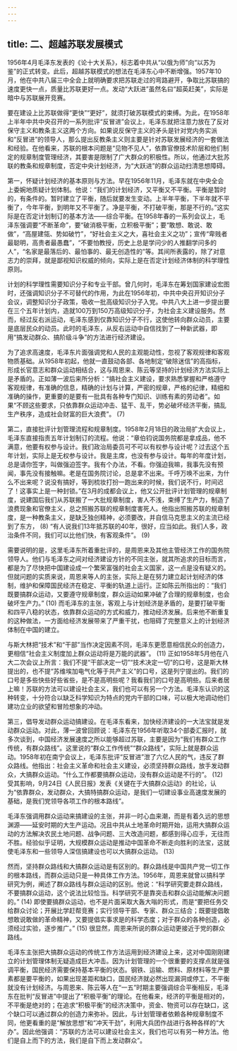 ```yaml
---
---
---
```

title: 二、超越苏联发展模式
---




1956年4月毛泽东发表的《论十大关系》，标志着中共从“以俄为师”向“以苏为鉴”的正式转变。此后，超越苏联模式的想法在毛泽东心中不断增强。1957年10月，他在中共八届三中全会上就明确要求把苏联走过的弯路避开，争取比苏联搞的速度更快一点，质量比苏联更好一点。发动“大跃进”虽然名曰“超英赶美”，实际是暗中与苏联展开竞赛。

要在建设上比苏联做得“更快”“更好”，就须打破苏联模式的束缚。为此，在1958年上半年中共中央召开的一系列批评“反冒进”会议上，毛泽东就把注意力放在了反对保守主义和教条主义这两个方向。如果说反保守主义的矛头是针对党内务实派和“反冒进”的领导人，那么提出反教条主义则主要是针对苏联发展经济的一套做法和经验。在他看来，苏联的根本问题是“见物不见人”，依靠官僚技术阶层和他们制定的规章制度管理经济，其要害是限制了广大群众的积极性。所以，他通过大批苏联的教条和规章制度，否定中央计划经济，为“大跃进”的群众运动扫清思想障碍。

第一，怀疑计划经济的基本原则与方法。早在1956年11月，毛泽东就在中央全会上委婉地质疑计划体制。他说：“我们的计划经济，又平衡又不平衡。平衡是暂时的，有条件的。暂时建立了平衡，随后就要发生变动。上半年平衡，下半年就不平衡了，今年平衡，到明年又不平衡了。净是平衡，不打破平衡，那是不行的。”这实际是在否定计划制订的基本方法——综合平衡。在1958年春的一系列会议上，毛泽东强调要“不断革命”，要“破消极平衡，立积极平衡”；要“敢想、敢说、敢做”，“高屋建瓴、势如破竹”，“好社会主义之大，喜社会主义之功”；宣传“卑贱者最聪明，高贵者最愚蠢”，“不要怕教授，历史上总是学问少的人推翻学问多的人”，“名家是最落后的、最怕事的、最无创造性的”等。其间所表露的，除了对意志力的崇拜，就是鄙视知识权威的倾向，实际上是在否定计划经济体制的科学理性原则。

计划的科学理性需要知识分子和专业干部。曾几何时，毛泽东在筹划国家建设宏图时，还强调知识分子不可替代的作用，为此在1956年初，中共中央召开知识分子会议，调整知识分子政策，吸收一批高级知识分子入党。中共八大上进一步提出要在三个五年计划内，造就100万到150万高级知识分子，为社会主义建设服务。然而，经过反右派运动，毛泽东感到仅靠知识分子不行，这使他转向群众动员，主要是底层民众的动员。此时的毛泽东，从反右运动中自信找到了一种新武器，即用“搞发动群众、搞阶级斗争”的方法进行经济建设。

为了追求高速度，毛泽东片面强调党和人民的主观能动性，忽视了客观规律和客观物质基础。从1958年初起，他就一直鼓动各部、各地制定“破除迷信”的高指标，形成长官意志和群众运动相结合，这与周恩来、陈云等坚持的计划经济方法实际上是矛盾的。正如薄一波后来所分析：“搞社会主义建设，要求熟悉掌握和严格遵守客观规律，有准确的信息，精确的计划与计算，严密的规章，严格的纪律，精细和准确的操作，更重要的是要有一批具有各种专门知识、训练有素的劳动者”。如果“不顾这些要求，只依靠群众运动冲击、猛干、乱干，势必破坏经济平衡，搞乱生产秩序，造成社会财富的巨大浪费”。 (7)

第二，直接批评计划管理流程和规章制度。1958年2月18日的政治局扩大会议上，毛泽东直接指责五年计划制订的流程。他说：“章伯钧说国务院都是拿成品，他不满意，他要有权参与设计。我们政治局委员可不可以有权参与设计呢？过去这个五年计划，实际上是无权参与设计。我是主席，也没有参与设计。每年的年度计划，总是请你签字，叫做强迫签字。我有个办法，不看。你强迫我嘛，我事先没有预闻，事先没有接触嘛。老是在国务院讨论，总是拿不出来。千呼万唤不出来，为什么不出来呢？说没有搞好，等到梳妆打扮一跑出来的时候，我们说不行，时间迟了！这事实上是一种封锁。”在3月的成都会议上，他又公开批评计划管理的规章制度，说建国后我们从苏联搬了一大批规章制度，害人不浅，束缚了生产力，制造了浪费现象和官僚主义，总之照搬苏联的规章制度害死人。他指出照搬苏联的规章制度，是一种教条主义，是缺乏独创精神，必须要改，并自信马克思主义的主流已经到了东方， (8) “有人说我们13年抵苏联的40年，很好，应当如此。我们人多，政治条件不同，我们可以比他们快，有客观条件”。 (9)

需要说明的是，这里毛泽东所着重批评的，是周恩来及其他主管经济工作的国务院领导人。他们与毛泽东之间对经济建设方针的不同主张，就其所追求的目标而言，都是为了尽快把中国建设成一个繁荣富强的社会主义国家，这一点是没有疑义的。但就问题的实质来说，周恩来等人的主张，实际上是在努力建立起计划经济的体制，维护和保障国民经济在稳定、平衡的轨道上运行。正如陈云所指出的：“我们既要搞群众运动，又要遵守规章制度，群众运动如果冲破了合理的规章制度，也会破坏生产力。” (10) 而毛泽东的主张，客观上与计划经济是矛盾的，是要打破平衡和四平八稳的状态，依靠群众运动的方式和威力，推动经济发展。后来他不断重复的这种做法，一方面给经济发展带来了严重干扰，也阻碍了完整意义上的计划经济体制在中国的建立。

与斯大林把“技术”和“干部”当作决定因素不同，毛泽东更愿意相信民众的创造力，更相信“社会主义制度加上群众运动将是万能的武器”。 (11) 正如1958年5月他在八大二次会议上所言：我们不提“干部决定一切”“技术决定一切”的口号，这是斯大林提出的，也不提“苏维埃加电气化等于共产主义”的口号，这是列宁提出的。我们的口号是多些快些好些省些，是不是高明些呢？我看我们的口号是高明些。后来者居上嘛！苏联的方法可以建设社会主义，我们也可以有另一个方法。毛泽东认识的这种转变，十分符合以缺乏科学知识为特点的党内干部的口味，可以极大地调动他们建功立业的欲望和冒险想象的冲动。

第三，倡导发动群众运动搞建设。在毛泽东看来，加快经济建设的一大法宝就是发动群众运动。对此，薄一波曾回顾说：毛泽东在1956年听取34个部委汇报时，就多次谈到，中国经济发展速度之所以能够超过苏联，主要是因为“我们有群众工作传统，有群众路线”。这里说的“群众工作传统”“群众路线”，实际上就是群众运动。1958年初在南宁会议上，毛泽东批评“反冒进”泄了六亿人民的气，违反了群众路线。他指出：社会主义革命和社会主义建设，必须坚持群众路线，放手发动群众，大搞群众运动。“什么工作都要搞群众运动，没有群众运动是不行的”。 (12) 受其影响，9月24日《人民日报》发表《关键在于大搞群众运动》的社论，认为“依靠群众，发动群众，大搞特搞群众运动，是我们一切建设事业高速度发展的基础，是我们党领导各项工作的根本路线”。

毛泽东强调用群众运动来搞建设的主张，并非一时心血来潮，而是有着久远的思想渊源——延安时期的大生产运动。况且中共从土地革命时期开始，运用大搞群众运动的方法解决农民土地问题、战争问题、三大改造问题，都感到得心应手，无往而不胜。经验似乎证明，大规模群众运动是推动中国革命不断走向胜利的法宝，这就使毛泽东和一些领导人深信搞建设也可以大搞群众运动。 (13)

然而，坚持群众路线和大搞群众运动是有区别的。群众路线是中国共产党一切工作的根本路线，而群众运动只是一种具体工作方法。1956年，周恩来就曾以搞科学研究为例，阐述了群众路线与群众运动的区别。他说：“科学研究要走群众路线，不要搞群众运动，这个说法比较恰当。科学研究不是靠突击和群众运动能解决问题的。” (14) 即使要搞群众运动，也不是片面采取大轰大嗡的形式，而是“要把任务交给群众讨论；开展比学赶帮竞赛；实行领导干部、专家、群众三结合；既要提倡敢想敢说敢做的革命精神，又要提倡实事求是的科学态度；对于群众的各种创造，必须经过实验，逐步推广。” (15) 很显然，周恩来所说的群众运动更接近于党的群众路线。

毛泽东主张把大搞群众运动的传统工作方法运用到经济建设上来，这对中国刚刚建立的计划管理体制无疑造成巨大冲击。因为计划管理的一个很重要的支撑点就是强调平衡，国民经济需要保持基本平衡的状态。钢铁、运输、燃料、原材料等生产要素都是要平衡的，如果出现差距和缺口，国民经济就必然出现漏洞或停工，不平衡就没有计划经济。与周恩来、陈云等人在“一五”时期主要强调综合平衡相反，毛泽东在批判“反冒进”中提出了“积极平衡”的理论。在他看来，经济的平衡是相对的，不平衡是绝对的；在追求“积极平衡”的经济决策中，资金、物资可以存在缺口，这个缺口可以通过群众的创造力来弥补。因此，与计划管理者依赖各种规章制度不同，他更看重的是“解放思想”和“冲天干劲”，利用大兵团作战进行各种各样的“大办”。因此他强调：“苏联的方法可以建设社会主义，我们也可以有另一种方法。他们是自上而下的方法，我们是自下而上发动群众”。